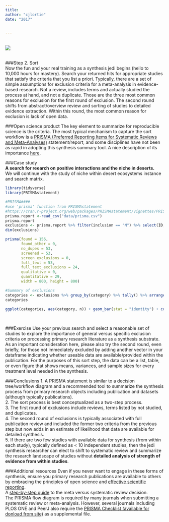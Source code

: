 ```yaml
---
title: 
author: "cjlortie"
date: "2017"

   
---
```


<br>
![](./sort.jpg)     
<br>

###Step 2. Sort  
Now the fun and your real training as a synthesis jedi begins (hello to 10,000 hours for mastery). Search your returned hits for appropriate studies that satisfy the criteria that you list a priori. Typically, there are a set of simple assumptions for exclusion criteria for a meta-analysis in evidence-based research. Not a review, includes terms and actually studied the process at hand, and not a duplicate. Those are the three most common reasons for exclusion for the first round of exclusion.  The second round shifts from abstract/overview review and sorting of studies to detailed evidence extraction. Within this round, the most common reason for exclusion is lack of open data. 

###Open science product
The key element to summarize for reproducible science is the criteria. The most typical mechanism to capture the sort workflow is a [PRISMA (Preferred Reporting Items for Systematic Reviews and Meta-Analyses)](http://journals.plos.org/plosmedicine/article?id=10.1371/journal.pmed.1000097) statement/report, and some disciplines have not been as rapid in adopting this synthesis summary tool. A nice description of its importance [here](http://onlinelibrary.wiley.com/doi/10.1890/15.WB.018/full).

###Case study  
**A search for reearch on positive interactions and the niche in deserts.**  
We will continue with the study of niche within desert ecosystems instance and search matrix.
<br>

```r
library(tidyverse)
library(PRISMAstatement)

#PRISMA####
#use 'prisma' function from PRISMAstatement 
#https://cran.r-project.org/web/packages/PRISMAstatement/vignettes/PRISMA.html
prisma.report <-read_csv("data/prisma.csv")
prisma.report
exclusions <- prisma.report %>% filter(inclusion == "N") %>% select(ID, category)
dim(exclusions)

prisma(found = 156,
       found_other = 0,
       no_dupes = 53, 
       screened = 53, 
       screen_exclusions = 0, 
       full_text = 53,
       full_text_exclusions = 24, 
       qualitative = 0, 
       quantitative = 29,
       width = 800, height = 800)

#Summary of exclusions
categories <- exclusions %>% group_by(category) %>% tally() %>% arrange(desc(n))
categories

ggplot(categories, aes(category, n)) + geom_bar(stat = "identity") + coord_flip() + ylim(0,10)

```
<br>  

###Exercise
Use your previous search and select a reasonable set of studies to explore the importance of general versus specific exclusion criteria on processing primary research literature as a synthesis substrate. As an important consideration here, please also try the second round, even briefly, for those not immediately excluded by adding another vector in your dataframe indicating whether useable data are available/provided within the publication. For the purposes of this sort step, the data can be a list, table, or even figure that shows means, variances, and sample sizes for every treatment level needed in the synthesis.

###Conclusions
1. A PRISMA statement is similar to a decision tree/workflow diagram and a recommended tool to summarize the synthesis process from primary research objects including publication and datasets (although typically publications).  
2. The sort process is best conceptualized as a two-step process.  
3. The first round of exclusions include reviews, terms listed by not studied, and duplicates.  
4. The second round of exclusions is typically associated with full publication review and included the former two criteria from the previous step but now adds in an estimate of likelihood that data are available for detailed synthesis.  
5. If there are two few studies with available data for synthesis (from within each study), typically defined as < 10 independent studies, then the jedi synthesis researcher can elect to shift to systematic review and summarize the research landscape of studies without **detailed analysis of strength of evidence from within studies**.

###Additional resources
Even if you never want to engage in these forms of synthesis, ensure you primary research publications are available to others by embracing the principles of open science and [effective scientific reporting](http://onlinelibrary.wiley.com/wol1/doi/10.1111/2041-210X.12758/full).  
A [step-by-step guide](http://www.ccace.ed.ac.uk/research/software-resources/systematic-reviews-and-meta-analyses) to the meta versus systematic review decision.  
The PRISMA flow diagram is required by many journals when submitting a systematic review or meta-analysis. However, several journals including PLOS ONE and PeerJ also require the [PRISMA Checklist (available for donload from site)](http://www.prisma-statement.org) as a supplemental file.